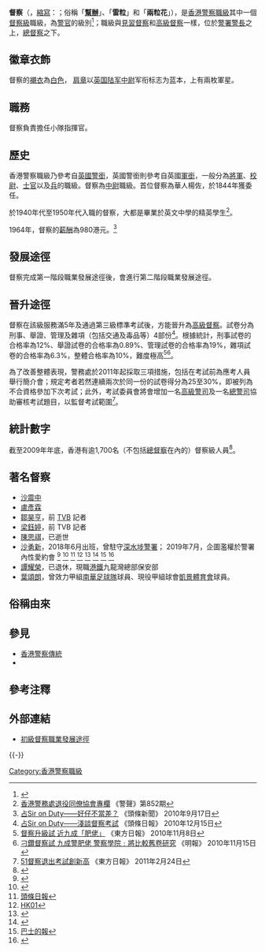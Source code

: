 {{Pathnav|香港警務處|香港警察職級|香港警務處督察級職級|frame=3}}
'''督察'''（{{lang-en|'''Inspector of Police'''}}，[[縮寫|縮寫]]：{{lang|en|'''IP'''}}；俗稱「'''[[幫辦|幫辦]]'''」、「'''雷粒'''」和「'''兩粒花'''」），是[[香港警察職級|香港警察職級]]其中一個[[督察級|督察級]]職級，為[[警官|警官]]的級別<ref>{{Cite web |url=http://www.police.gov.hk/ppp_tc/01_about_us/os_chart.html |title=警隊架構：警隊架構圖表 |access-date=2010-10-06 |archive-date=2011-08-18 |archive-url=https://web.archive.org/web/20110818195805/http://www.police.gov.hk/ppp_tc/01_about_us/os_chart.html |dead-url=no }}</ref>；職級與[[見習督察|見習督察]]和[[高級督察|高級督察]]一樣，位於[[警署警長|警署警長]]之上，[[總督察|總督察]]之下。

==徽章衣飾==
督察的[[襯衣|襯衣]]為[[白色|白色]]， [[肩章|肩章]]以[[英国陆军|英国陆军]][[中尉|中尉]]军衔标志为蓝本，上有兩枚軍星。

==職務==
督察負責擔任小隊指揮官。

==歷史==
香港警察職級乃參考自[[英國|英國]][[警銜|警銜]]，英國警銜則參考自英國[[軍銜|軍銜]]，一般分為[[將軍|將軍]]、[[校尉|校尉]]、[[士官|士官]]以及[[兵|兵]]的職級。督察為[[中尉|中尉]]職級。首位督察為華人楊佐，於1844年獲委任。

於1940年代至1950年代入職的督察，大都是畢業於英文中學的精英學生<ref>[http://www.police.gov.hk/offbeat/852/chi/n18.htm 香港警務處退役同僚協會專欄] {{Wayback|url=http://www.police.gov.hk/offbeat/852/chi/n18.htm |date=20191005161403 }} 《警聲》第852期</ref>。

1964年，督察的[[薪酬|薪酬]]為980港元。<ref>[http://news.hkheadline.com/dailynews/headline_news_detail_columnist.asp?id=123240&section_name=wtt&kw=121 占Sir on Duty——好仔不當差？] 《頭條新聞》 2010年9月17日</ref>

==發展途徑==
督察完成第一階段職業發展途徑後，會進行第二階段職業發展途徑。

==晉升途徑==
督察在該級服務滿5年及通過第三級標準考試後，方能晉升為[[高級督察|高級督察]]。試卷分為刑事、舉證、管理及雜項（包括交通及毒品等）4部份<ref>[http://news.hkheadline.com.hk/dailynews/headline_news_detail_columnist.asp?id=133148&section_name=wtt&kw=121 占Sir on Duty——淺談督察考試] {{Wayback|url=http://news.hkheadline.com.hk/dailynews/headline_news_detail_columnist.asp?id=133148&section_name=wtt&kw=121 |date=20141205013650 }} 《頭條日報》 2010年12月15日</ref>。根據統計，刑事試卷的合格率為12%、舉證試卷的合格率為0.89%、管理試卷的合格率為19%，雜項試卷的合格率為6.3%，整體合格率為10%，難度極高<ref>[http://orientaldaily.on.cc/cnt/news/20101108/00176_035.html 督察升級試 近九成「肥佬」] {{Wayback|url=http://orientaldaily.on.cc/cnt/news/20101108/00176_035.html |date=20160305073741 }} 《東方日報》 2010年11月8日</ref><ref>[http://life.mingpao.com/cfm/reports3.cfm?File=20101115/rptaa02b/gma1.txt 刁鑽督察試 九成警肥佬 警察學院﹕將比較舊卷研究] {{Wayback|url=http://life.mingpao.com/cfm/reports3.cfm?File=20101115%2Frptaa02b%2Fgma1.txt |date=20160918011315 }} 《明報》 2010年11月15日</ref>。

為了改善整體表現，警務處於2011年起採取三項措施，包括在考試前為應考人員舉行簡介會；規定考者若然連續兩次於同一份的試卷得分為25至30%，即被列為不合資格參加下次考試；此外，考試委員會將會增加一名[[高級警司|高級警司]]及一名[[總警司|總警司]]協助審核考試題目，以監督考試範圍<ref>[http://orientaldaily.on.cc/cnt/news/20110224/00176_050.html 51督察退出考試創新高] {{Wayback|url=http://orientaldaily.on.cc/cnt/news/20110224/00176_050.html |date=20160304212113 }} 《東方日報》 2011年2月24日</ref>。

==統計數字==
截至2009年年底，香港有逾1,700名（不包括[[總督察|總督察]]在內的）督察級人員<ref>{{Cite web |url=http://www.police.gov.hk/info/review/2009/tc/pdf/TC_E_p82.pdf |title=編制人數與實際人數 |access-date=2010-10-06 |archive-date=2010-10-11 |archive-url=https://web.archive.org/web/20101011110356/http://www.police.gov.hk/info/review/2009/tc/pdf/TC_E_p82.pdf |dead-url=no }}</ref>。

==著名督察==
*[[沙震中|沙震中]]
*[[盧彥霖|盧彥霖]]
*[[鄒昊亨|鄒昊亨]]，前 [[TVB|TVB]] 記者
*[[梁鈺婷|梁鈺婷]]，前 TVB 記者
*[[陳思祺|陳思祺]]，已逝世
*[[沙勇新|沙勇新]]，2018年6月出班，曾駐守[[深水埗警署|深水埗警署]]； 2019年7月，企圖濫權於警署內性愛約會 <ref>{{Cite web |url=https://lihkg.com/thread/1302846 |title=LIHKG討論區 (原貼文已移除)  |access-date=2019-11-04 |archive-date=2019-07-11 |archive-url=https://web.archive.org/web/20190711035449/http://lihkg.com/thread/1302846 |dead-url=no }}</ref> <ref>{{Cite web |url=https://hk.news.appledaily.com/local/realtime/article/20190710/59809665 |title=香港蘋果日報 |access-date=2019-11-04 |archive-date=2019-07-11 |archive-url=https://web.archive.org/web/20190711035451/https://hk.news.appledaily.com/local/realtime/article/20190710/59809665 |dead-url=no }}</ref> <ref>[http://hd.stheadline.com/news/realtime/hk/1541301/ 頭條日報]{{Dead link}}</ref> <ref>[https://www.hk01.com/-/350451/ HK01]</ref> <ref>{{Cite web |url=https://topick.hket.com/article/2397399/ |title=香港經濟日報 |access-date=2019-11-04 |archive-date=2020-10-12 |archive-url=https://web.archive.org/web/20201012113857/https://topick.hket.com/article/2397399/ |dead-url=no }}</ref> <ref>{{Cite web |url=https://hk.on.cc/hk/bkn/cnt/news/20190710/bkn-20190710210420354-0710_00822_001.html |title=東方日報 |access-date=2019-11-04 |archive-date=2020-10-12 |archive-url=https://web.archive.org/web/20201012115544/https://hk.on.cc/hk/bkn/cnt/news/20190710/bkn-20190710210420354-0710_00822_001.html |dead-url=no }}</ref> <ref>[https://www.bastillepost.com/hongkong/article/4698710 巴士的報]</ref> <ref>{{Cite web |url=http://www.passiontimes.hk/article/07-10-2019/54237 |title=熱血時報 |access-date=2019-11-04 |archive-date=2021-03-08 |archive-url=https://web.archive.org/web/20210308120507/https://www.passiontimes.hk/article/07-10-2019/54237 |dead-url=no }}</ref>
*[[譚耀榮|譚耀榮]]，已退休，現職[[港鐵|港鐵]]九龍灣總部保安部
*[[葉頌朗|葉頌朗]]，曾效力甲組[[南華足球隊|南華足球隊]]球員、現役甲組球會[[凱景體育會|凱景體育會]]球員。

==俗稱由來==
{{main|幫辦}}

==參見==
*[[香港警察傳統|香港警察傳統]]
*{{Link-sv|警督|Polisinspektör}}

==參考注釋==
{{reflist|2}}

==外部連結==
* [https://www.police.gov.hk/ppp_tc/img/recruit/career_path_tc.jpg 初級督察職業發展途徑] {{Wayback|url=https://www.police.gov.hk/ppp_tc/img/recruit/career_path_tc.jpg |date=20191005110619 }}

{{-}}
{{香港警察職級}}

[[Category:香港警察職級|Category:香港警察職級]]